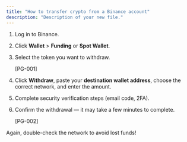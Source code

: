 ```yaml
---
title: "How to transfer crypto from a Binance account"
description: "Description of your new file."
---
```


1. Log in to Binance.
2. Click **Wallet** \> **Funding** or **Spot Wallet**.
3. Select the token you want to withdraw.

   [PG-001]
4. Click **Withdraw**, paste your **destination wallet address**, choose the correct network, and enter the amount.
5. Complete security verification steps (email code, 2FA).
6. Confirm the withdrawal — it may take a few minutes to complete.

   [PG-002]

Again, double-check the network to avoid lost funds\!